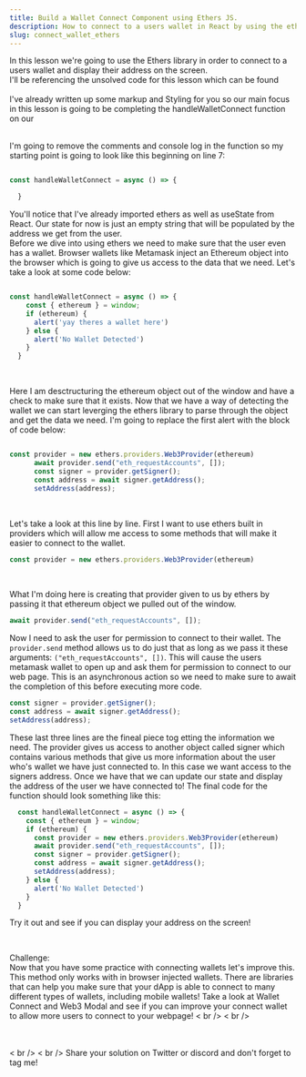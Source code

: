 ```yaml
---
title: Build a Wallet Connect Component using Ethers JS.
description: How to connect to a users wallet in React by using the ethers library.
slug: connect_wallet_ethers
---
```

In this lesson we're going to use the Ethers library in order to connect to a users wallet and display their address on the screen.
<br />
I'll be referencing the unsolved code for this lesson which can be found <Link text="here" url="https://github.com/Rahat-ch/frontendweb3lessons/tree/main/connect_wallet_ethers/unsolved" />
<br />
<br />
I've already written up some markup and Styling for you so our main focus in this lesson is going to be completing the handleWalletConnect function on our <Link text="index page" url="https://github.com/Rahat-ch/frontendweb3lessons/blob/main/connect_wallet_ethers/unsolved/pages/index.js" />
<br />
<br />

I'm going to remove the comments and console log in the function so my starting point is going to look like this beginning on line 7:

```js

const handleWalletConnect = async () => {

  }


```

You'll notice that I've already imported ethers as well as useState from React. Our state for now is just an empty string that will be populated by the address we get from the user. 
<br />
Before we dive into using ethers we need to make sure that the user even has a wallet. Browser wallets like Metamask inject an Ethereum object into the browser which is going to give us access to the data that we need. Let's take a look at some code below:

```js

const handleWalletConnect = async () => {
    const { ethereum } = window;
    if (ethereum) {
      alert('yay theres a wallet here')
    } else {
      alert('No Wallet Detected')
    }
  }


```

<br />

Here I am desctructuring the ethereum object out of the window and have a check to make sure that it exists. Now that we have a way of detecting the wallet we can start leverging the ethers library to parse through the object and get the data we need. I'm going to replace the first alert with the block of code below:

```js

const provider = new ethers.providers.Web3Provider(ethereum)
      await provider.send("eth_requestAccounts", []);
      const signer = provider.getSigner();
      const address = await signer.getAddress();
      setAddress(address);


```

<br />

Let's take a look at this line by line. First I want to use ethers built in providers which will allow me access to some methods that will make it easier to connect to the wallet. 

```js
const provider = new ethers.providers.Web3Provider(ethereum)
```
<br />

What I'm doing here is creating that provider given to us by ethers by passing it that ethereum object we pulled out of the window. 

```js
await provider.send("eth_requestAccounts", []);
```

Now I need to ask the user for permission to connect to their wallet. The `provider.send` method allows us to do just that as long as we pass it these arguments: `("eth_requestAccounts", [])`. This will cause the users metamask wallet to open up and ask them for permission to connect to our web page. This is an asynchronous action so we need to make sure to await the completion of this before executing more code. 

```js
const signer = provider.getSigner();
const address = await signer.getAddress();
setAddress(address);
```

These last three lines are the fineal piece tog etting the information we need. The provider gives us access to another object called signer which contains various methods that give us more information about the user who's wallet we have just connected to. In this case we want access to the signers address. Once we have that we can update our state and display the address of the user we have connected to! The final code for the function should look something like this:

```js
  const handleWalletConnect = async () => {
    const { ethereum } = window;
    if (ethereum) {
      const provider = new ethers.providers.Web3Provider(ethereum)
      await provider.send("eth_requestAccounts", []);
      const signer = provider.getSigner();
      const address = await signer.getAddress();
      setAddress(address);
    } else {
      alert('No Wallet Detected')
    }
  }
```

Try it out and see if you can display your address on the screen!

<br />

Challenge:
<br />
Now that you have some practice with connecting wallets let's improve this. 
<br />
This method only works with in browser injected wallets. There are libraries that can help you make sure that your dApp is able to connect to many different types of wallets, including mobile wallets! Take a look at Wallet Connect and Web3 Modal and see if you can improve your connect wallet to allow more users to connect to your webpage!
< br />
< br />
<Link text="Wallet Connect" url="https://walletconnect.com/" />
<br />
<br />
<Link text="Web3 Modal" url="https://www.npmjs.com/package/web3modal" />
< br />
< br />
Share your solution on Twitter or discord and don't forget to tag me!